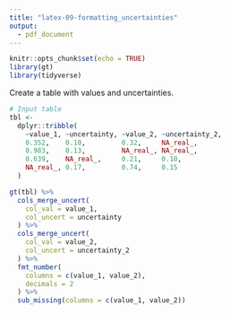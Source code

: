 ```yaml
---
title: "latex-09-formatting_uncertainties"
output: 
  - pdf_document
---
```


```r
knitr::opts_chunk$set(echo = TRUE)
library(gt)
library(tidyverse)
```

Create a table with values and uncertainties.

```r
# Input table
tbl <-
  dplyr::tribble(
    ~value_1, ~uncertainty, ~value_2, ~uncertainty_2,
    0.352,    0.10,         0.32,     NA_real_,
    0.983,    0.13,         NA_real_, NA_real_,
    0.639,    NA_real_,     0.21,     0.10,
    NA_real_, 0.17,         0.74,     0.15
  )
```


```r
gt(tbl) %>%
  cols_merge_uncert(
    col_val = value_1,
    col_uncert = uncertainty
  ) %>%
  cols_merge_uncert(
    col_val = value_2,
    col_uncert = uncertainty_2
  ) %>%
  fmt_number(
    columns = c(value_1, value_2),
    decimals = 2
  ) %>%
  sub_missing(columns = c(value_1, value_2))
```
